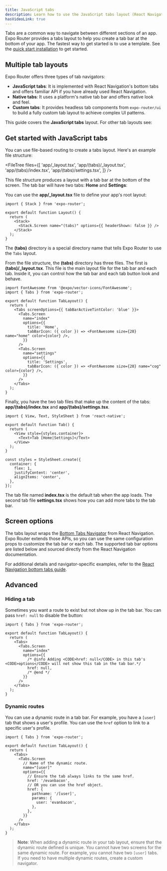 ```yaml
---
title: JavaScript tabs
description: Learn how to use the JavaScript tabs layout (React Navigation bottom tabs) in Expo Router.
hasVideoLink: true
---
```




<VideoBoxLink
  videoId="BElPB4Ai3j0"
  title="Using a JavaScript Tab Navigator with Expo Router"
  description="Configure the tab icons, nest navigators, and manage navigation history."
  className="mb-6"
/>

Tabs are a common way to navigate between different sections of an app. Expo Router provides a tabs layout to help you create a tab bar at the bottom of your app. The fastest way to get started is to use a template. See the [quick start installation](/router/installation/#quick-start) to get started.

## Multiple tab layouts

Expo Router offers three types of tab navigators:

- **JavaScript tabs**: It is implemented with React Navigation's bottom tabs and offers familiar API if you have already used React Navigation.
- **Native tabs**: It uses a platform's native tab bar and offers native look and feel.
- **Custom tabs**: It provides headless tab components from `expo-router/ui` to build a fully custom tab layout to achieve complex UI patterns.

This guide covers the **JavaScript tabs** layout. For other tab layouts see:

<BoxLink
  title="Native tabs"
  href="/router/advanced/native-tabs/"
  description="See native tabs if you want to achieve a native look and feel for your tab bar."
  Icon={BookOpen02Icon}
/>

<BoxLink
  title="Custom tabs"
  href="/router/advanced/custom-tabs/"
  description="See custom tabs if your app requires a fully custom design that is not possible using system tabs."
  Icon={BookOpen02Icon}
/>

## Get started with JavaScript tabs

You can use file-based routing to create a tabs layout. Here's an example file structure:

<FileTree
  files={[
    'app/_layout.tsx',
    'app/(tabs)/_layout.tsx',
    'app/(tabs)/index.tsx',
    'app/(tabs)/settings.tsx',
  ]}
/>

This file structure produces a layout with a tab bar at the bottom of the screen. The tab bar will have two tabs: **Home** and **Settings**:

<ContentSpotlight
  alt="A screenshot of a tab bar with two tabs: Home and Settings."
  src="/static/images/expo-router/tabs.png"
  className="max-w-[540px]"
/>

You can use the **app/\_layout.tsx** file to define your app's root layout:

```tsx app/_layout.tsx
import { Stack } from 'expo-router';

export default function Layout() {
  return (
    <Stack>
      <Stack.Screen name="(tabs)" options={{ headerShown: false }} />
    </Stack>
  );
}
```

The **(tabs)** directory is a special directory name that tells Expo Router to use the `Tabs` layout.

From the file structure, the **(tabs)** directory has three files. The first is **(tabs)/\_layout.tsx**. This file is the main layout file for the tab bar and each tab. Inside it, you can control how the tab bar and each tab button look and behave.

```tsx app/(tabs)/_layout.tsx
import FontAwesome from '@expo/vector-icons/FontAwesome';
import { Tabs } from 'expo-router';

export default function TabLayout() {
  return (
    <Tabs screenOptions={{ tabBarActiveTintColor: 'blue' }}>
      <Tabs.Screen
        name="index"
        options={{
          title: 'Home',
          tabBarIcon: ({ color }) => <FontAwesome size={28} name="home" color={color} />,
        }}
      />
      <Tabs.Screen
        name="settings"
        options={{
          title: 'Settings',
          tabBarIcon: ({ color }) => <FontAwesome size={28} name="cog" color={color} />,
        }}
      />
    </Tabs>
  );
}
```

Finally, you have the two tab files that make up the content of the tabs: **app/(tabs)/index.tsx** and **app/(tabs)/settings.tsx**.

```tsx app/(tabs)/index.tsx & app/(tabs)/settings.tsx
import { View, Text, StyleSheet } from 'react-native';

export default function Tab() {
  return (
    <View style={styles.container}>
      <Text>Tab [Home|Settings]</Text>
    </View>
  );
}

const styles = StyleSheet.create({
  container: {
    flex: 1,
    justifyContent: 'center',
    alignItems: 'center',
  },
});
```

The tab file named **index.tsx** is the default tab when the app loads. The second tab file **settings.tsx** shows how you can add more tabs to the tab bar.

## Screen options

The tabs layout wraps the [Bottom Tabs Navigator](https://reactnavigation.org/docs/bottom-tab-navigator) from React Navigation. Expo Router extends those APIs, so you can use the same configuration props to customize the tab bar or each tab. The supported tab bar options are listed below and sourced directly from the React Navigation documentation.

<ReactNavigationOptions category="tabBar" />

For additional details and navigator-specific examples, refer to the [React Navigation bottom tabs guide](https://reactnavigation.org/docs/bottom-tab-navigator/#options).

## Advanced

### Hiding a tab

Sometimes you want a route to exist but not show up in the tab bar. You can pass `href: null` to disable the button:

```tsx app/(tabs)/_layout.tsx
import { Tabs } from 'expo-router';

export default function TabLayout() {
  return (
    <Tabs>
      <Tabs.Screen
        name="index"
        options={{
          /* @info Adding <CODE>href: null</CODE> in this tab's <CODE>options</CODE> will not show this tab in the tab bar.*/
          href: null,
          /* @end */
        }}
      />
    </Tabs>
  );
}
```

### Dynamic routes

You can use a dynamic route in a tab bar. For example, you have a `[user]` tab that shows a user's profile. You can use the `href` option to link to a specific user's profile.

```tsx app/(tabs)/_layout.tsx
import { Tabs } from 'expo-router';

export default function TabLayout() {
  return (
    <Tabs>
      <Tabs.Screen
        // Name of the dynamic route.
        name="[user]"
        options={{
          // Ensure the tab always links to the same href.
          href: '/evanbacon',
          // OR you can use the href object.
          href: {
            pathname: '/[user]',
            params: {
              user: 'evanbacon',
            },
          },
        }}
      />
    </Tabs>
  );
}
```

> **Note**: When adding a dynamic route in your tab layout, ensure that the dynamic route defined is unique. You cannot have two screens for the same dynamic route. For example, you cannot have two `[user]` tabs. If you need to have multiple dynamic routes, create a custom navigator.
